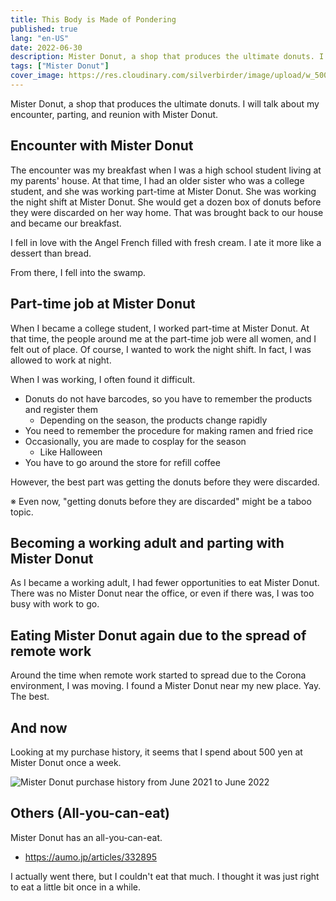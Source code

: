```yaml
---
title: This Body is Made of Pondering
published: true
lang: "en-US"
date: 2022-06-30
description: Mister Donut, a shop that produces the ultimate donuts. I will talk about my encounter, parting, and reunion with Mister Donut.
tags: ["Mister Donut"]
cover_image: https://res.cloudinary.com/silverbirder/image/upload/w_500,c_scale/v1656506727/silver-birder.github.io/blog/rod-long-6SMF42-JTAc-unsplash.jpg
---
```



Mister Donut, a shop that produces the ultimate donuts.
I will talk about my encounter, parting, and reunion with Mister Donut.

## Encounter with Mister Donut

The encounter was my breakfast when I was a high school student living at my parents' house.
At that time, I had an older sister who was a college student, and she was working part-time at Mister Donut.
She was working the night shift at Mister Donut.
She would get a dozen box of donuts before they were discarded on her way home.
That was brought back to our house and became our breakfast.

I fell in love with the Angel French filled with fresh cream.
I ate it more like a dessert than bread.

From there, I fell into the swamp.

## Part-time job at Mister Donut

When I became a college student, I worked part-time at Mister Donut.
At that time, the people around me at the part-time job were all women, and I felt out of place.
Of course, I wanted to work the night shift.
In fact, I was allowed to work at night.

When I was working, I often found it difficult.

- Donuts do not have barcodes, so you have to remember the products and register them
  - Depending on the season, the products change rapidly
- You need to remember the procedure for making ramen and fried rice
- Occasionally, you are made to cosplay for the season
  - Like Halloween
- You have to go around the store for refill coffee

However, the best part was getting the donuts before they were discarded.

※ Even now, "getting donuts before they are discarded" might be a taboo topic.

## Becoming a working adult and parting with Mister Donut

As I became a working adult, I had fewer opportunities to eat Mister Donut.
There was no Mister Donut near the office,
or even if there was, I was too busy with work to go.

## Eating Mister Donut again due to the spread of remote work

Around the time when remote work started to spread due to the Corona environment, I was moving.
I found a Mister Donut near my new place. Yay. The best.

## And now

Looking at my purchase history, it seems that I spend about 500 yen at Mister Donut once a week.

<Image
  src="https://res.cloudinary.com/silverbirder/image/upload/v1656509793/silver-birder.github.io/blog/202106_202206_md.png"
  width={1860}
  height={1384}
  layout="constrained"
  alt="Mister Donut purchase history from June 2021 to June 2022"
/>

## Others (All-you-can-eat)

Mister Donut has an all-you-can-eat.

- https://aumo.jp/articles/332895

I actually went there, but I couldn't eat that much.
I thought it was just right to eat a little bit once in a while.
